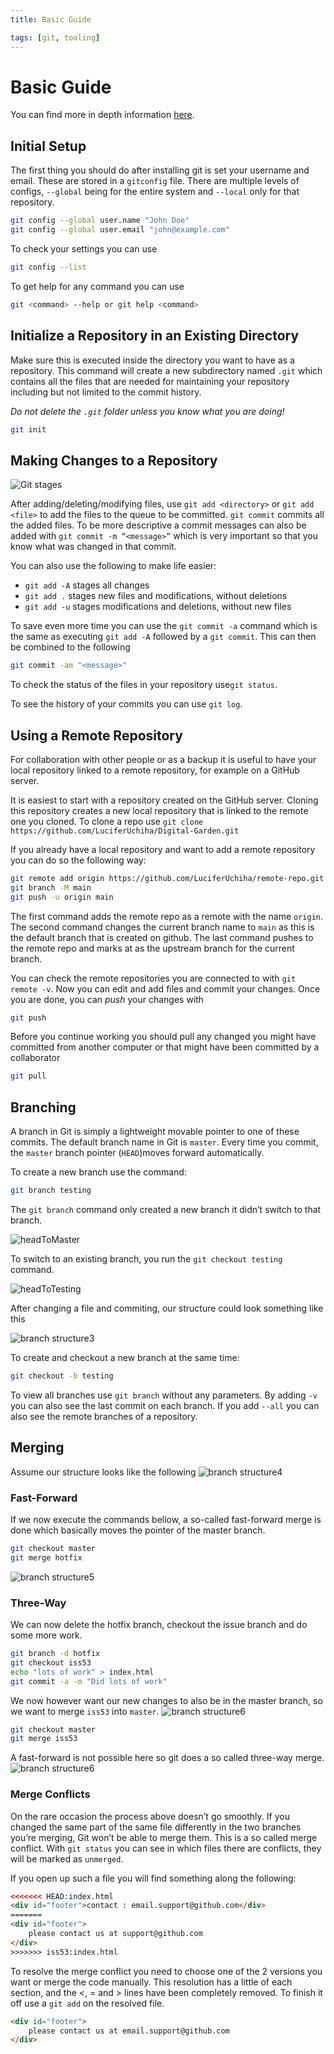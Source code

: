 ```yaml
---
title: Basic Guide

tags: [git, tooling]
---
```


# Basic Guide

You can find more in depth information [here](https://git-scm.com/book/en/v2).

## Initial Setup

The first thing you should do after installing git is set your username and email.
These are stored in a `gitconfig` file. There are multiple levels of configs, `--global` being for the entire system
and `--local` only for that repository.

```bash
git config --global user.name "John Doe"
git config --global user.email "john@example.com"
```

To check your settings you can use

```bash
git config --list
```

To get help for any command you can use

```bash
git <command> --help or git help <command>
```

## Initialize a Repository in an Existing Directory

Make sure this is executed inside the directory you want to have as a repository. This command will create a new
subdirectory named `.git` which contains all the files that are needed for maintaining your repository including but not
limited to the commit history.

*Do not delete the `.git` folder unless you know what you are doing!*

```bash
git init
```

## Making Changes to a Repository

![Git stages](https://git-scm.com/book/en/v2/images/lifecycle.png)

After adding/deleting/modifying files, use `git add <directory>` or `git add <file>` to add the files to the queue to be
committed.
`git commit` commits all the added files. To be more descriptive a commit messages can also be added
with `git commit -m “<message>”` which is very important so that you know what was changed in that commit.

You can also use the following to make life easier:

- `git add -A` stages all changes
- `git add .` stages new files and modifications, without deletions
- `git add -u` stages modifications and deletions, without new files

To save even more time you can use the `git commit -a` command which is the same as executing `git add -A` followed by
a `git commit`. This can then be combined to the following

```bash
git commit -am "<message>"
```

To check the status of the files in your repository use`git status`.

To see the history of your commits you can use `git log`.

## Using a Remote Repository

For collaboration with other people or as a backup it is useful to have your local repository linked to a remote
repository, for example on a GitHub server.

It is easiest to start with a repository created on the GitHub server. Cloning this repository creates a new local
repository that is linked to the remote one you cloned. To clone a repo
use `git clone https://github.com/LuciferUchiha/Digital-Garden.git`

If you already have a local repository and want to add a remote repository you can do so the following way:

```bash
git remote add origin https://github.com/LuciferUchiha/remote-repo.git
git branch -M main
git push -u origin main
```

The first command adds the remote repo as a remote with the name `origin`.
The second command changes the current branch name to `main` as this is the default branch that is created on github.
The last command pushes to the remote repo and marks at as the upstream branch for the current branch.

You can check the remote repositories you are connected to with `git remote -v`.
Now you can edit and add files and commit your changes. Once you are done, you can *push* your changes with

```bash
git push
```

Before you continue working you should pull any changed you might have committed from another computer or that might
have been committed by a collaborator

```bash
git pull
```

## Branching

A branch in Git is simply a lightweight movable pointer to one of these commits. The default branch name in Git
is `master`.
Every time you commit, the `master` branch pointer (`HEAD`)moves forward automatically.

To create a new branch use the command:

```bash
git branch testing
```

The `git branch` command only created a new branch it didn’t switch to that branch.

![headToMaster](/compSci/gitHeadToMaster.png)

To switch to an existing branch, you run the `git checkout testing` command.

![headToTesting](/compSci/gitHeadToTesting.png)

After changing a file and commiting, our structure could look something like this

![branch structure3](https://git-scm.com/book/en/v2/images/advance-testing.png)

To create and checkout a new branch at the same time:

```bash
git checkout -b testing
```

To view all branches use `git branch` without any parameters. By adding `-v` you can also see the last commit on each
branch. If you add `--all` you can also see the remote branches of a repository.

## Merging

Assume our structure looks like the following
![branch structure4](https://git-scm.com/book/en/v2/images/basic-branching-4.png)

### Fast-Forward

If we now execute the commands bellow, a so-called fast-forward merge is done which basically moves the pointer of the
master branch.

```bash
git checkout master
git merge hotfix
```

![branch structure5](https://git-scm.com/book/en/v2/images/basic-branching-5.png)

### Three-Way

We can now delete the hotfix branch, checkout the issue branch and do some more work.

```bash
git branch -d hotfix
git checkout iss53
echo "lots of work" > index.html
git commit -a -m "Did lots of work"
```

We now however want our new changes to also be in the master branch, so we want to merge `iss53` into `master`.
![branch structure6](https://git-scm.com/book/en/v2/images/basic-merging-1.png)

```bash
git checkout master
git merge iss53
```

A fast-forward is not possible here so git does a so called three-way merge.
![branch structure6](https://git-scm.com/book/en/v2/images/basic-merging-2.png)

### Merge Conflicts

On the rare occasion the process above doesn’t go smoothly. If you changed the same part of the same file differently in
the two branches you’re merging, Git won’t be able to merge them. This is a so called merge conflict. With `git status`
you can see in which files there are conflicts, they will be marked as `unmerged`.

If you open up such a file you will find something along the following:

```html
<<<<<<< HEAD:index.html
<div id="footer">contact : email.support@github.com</div>
=======
<div id="footer">
    please contact us at support@github.com
</div>
>>>>>>> iss53:index.html
```

To resolve the merge conflict you need to choose one of the 2 versions you want or merge the code manually. This
resolution has a little of each section, and the \<, = and \> lines have been completely removed. To finish it off use
a `git add` on the resolved file.

```html
<div id="footer">
    please contact us at email.support@github.com
</div>
```
